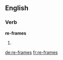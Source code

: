 ==English==

===Verb===
'''re-frames'''

# {{en-third-person singular of|re-frame}}

[[de:re-frames]]
[[fr:re-frames]]